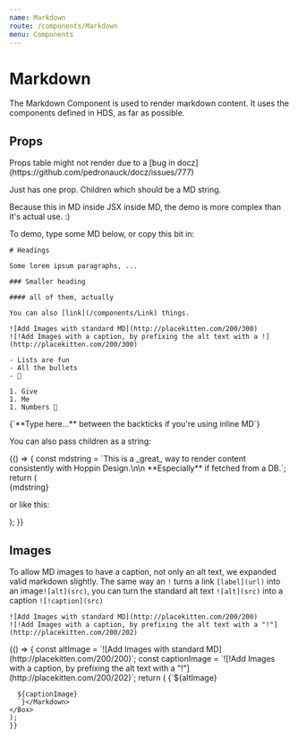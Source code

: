```yaml
---
name: Markdown
route: /components/Markdown
menu: Components
---
```



# Markdown

The Markdown Component is used to render markdown content. It uses the components defined in HDS, as far as possible.

## Props

<Props of={Text} />
Props table might not render due to a [bug in docz](https://github.com/pedronauck/docz/issues/777)

Just has one prop. Children which should be a MD string.

Because this in MD inside JSX inside MD, the demo is more complex than it's actual use. :)

To demo, type some MD below, or copy this bit in:

```
# Headings

Some lorem ipsum paragraphs, ...

### Smaller heading

#### all of them, actually

You can also [link](/components/Link) things.

![Add Images with standard MD](http://placekitten.com/200/300)
![!Add Images with a caption, by prefixing the alt text with a !](http://placekitten.com/200/300)

- Lists are fun
- All the bullets
- 🎯

1. Give
1. Me
1. Numbers 💯

```

<Playground>
  <Markdown>{`**Type here...** between the backticks if you're using inline MD`}</Markdown>
</Playground>

You can also pass children as a string:

<Playground>
{() => {
  const mdstring = `This is a _great_ way to render content consistently with Hoppin Design.\n\n **Especially** if fetched from a DB.`;
  return (<div>
  <Markdown>{mdstring}</Markdown>

or like this:

  <Markdown children={mdstring}/>
  </div>
  );
  }}
</Playground>

## Images

To allow MD images to have a caption, not only an alt text, we expanded valid markdown slightly.
The same way an `!` turns a link `[label](url)` into an image`![alt](src)`, you can turn the standard alt text `![alt](src)` into a caption `![!caption](src)`

```
![Add Images with standard MD](http://placekitten.com/200/200)
![!Add Images with a caption, by prefixing the alt text with a "!"](http://placekitten.com/200/202)
```

<Playground>
  {() => {
    const altImage = `![Add Images with standard MD](http://placekitten.com/200/200)`;
    const captionImage = `![!Add Images with a caption, by prefixing the alt text with a "!"](http://placekitten.com/200/202)`;
    return (
    <Box textAlign="center">
      <Markdown>{`${altImage}

      ${captionImage}
      `}</Markdown>
    </Box>
    );
    }}

</Playground>
